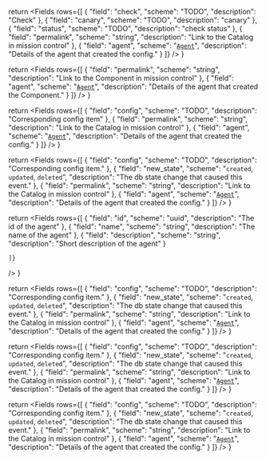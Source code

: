   return <Fields
    rows={[
      {
        "field": "check",
        "scheme": "TODO",
        "description": "Check"
      },
      {
        "field": "canary",
        "scheme": "TODO",
        "description": "canary"
      },
      {
        "field": "status",
        "scheme": "TODO",
        "description": "check status"
      },
      {
        "field": "permalink",
        "scheme": "string",
        "description": "Link to the Catalog in mission control"
      },
      {
        "field": "agent",
        "scheme": "[`Agent`](#agent-env)",
        "description": "Details of the agent that created the config."
      }
    ]}
  />
}

  return <Fields
    rows={[
      {
        "field": "permalink",
        "scheme": "string",
        "description": "Link to the Component in mission control"
      },
      {
        "field": "agent",
        "scheme": "[`Agent`](#agent-env)",
        "description": "Details of the agent that created the Component."
      }
    ]}
  />
}

  return <Fields
    rows={[
      {
        "field": "config",
        "scheme": "TODO",
        "description": "Corresponding config item"
      },
      {
        "field": "permalink",
        "scheme": "string",
        "description": "Link to the Catalog in mission control"
      },
      {
        "field": "agent",
        "scheme": "[`Agent`](#agent-env)",
        "description": "Details of the agent that created the config."
      }
    ]}
  />
}

  return <Fields
    rows={[
      {
        "field": "config",
        "scheme": "TODO",
        "description": "Corresponding config item."
      },
      {
        "field": "new_state",
        "scheme": "`created`, `updated`, `deleted`",
        "description": "The db state change that caused this event."
      },
      {
        "field": "permalink",
        "scheme": "string",
        "description": "Link to the Catalog in mission control"
      },
      {
        "field": "agent",
        "scheme": "[`Agent`](#agent-env)",
        "description": "Details of the agent that created the config."
      }
    ]}
  />
}

  return <Fields
    rows={[
      {
        "field": "id",
        "scheme": "uuid",
        "description": "The id of the agent"
      },
      {
        "field": "name",
        "scheme": "string",
        "description": "The name of the agent"
      },
      {
        "field": "description",
        "scheme": "string",
        "description": "Short description of the agent"
      }

    ]}
  />
}

  return <Fields
    rows={[
      {
        "field": "config",
        "scheme": "TODO",
        "description": "Corresponding config item."
      },
      {
        "field": "new_state",
        "scheme": "`created`, `updated`, `deleted`",
        "description": "The db state change that caused this event."
      },
      {
        "field": "permalink",
        "scheme": "string",
        "description": "Link to the Catalog in mission control"
      },
      {
        "field": "agent",
        "scheme": "[`Agent`](#agent-env)",
        "description": "Details of the agent that created the config."
      }
    ]}
  />
}


  return <Fields
    rows={[
      {
        "field": "config",
        "scheme": "TODO",
        "description": "Corresponding config item."
      },
      {
        "field": "new_state",
        "scheme": "`created`, `updated`, `deleted`",
        "description": "The db state change that caused this event."
      },
      {
        "field": "permalink",
        "scheme": "string",
        "description": "Link to the Catalog in mission control"
      },
      {
        "field": "agent",
        "scheme": "[`Agent`](#agent-env)",
        "description": "Details of the agent that created the config."
      }
    ]}
  />
}


  return <Fields
    rows={[
      {
        "field": "config",
        "scheme": "TODO",
        "description": "Corresponding config item."
      },
      {
        "field": "new_state",
        "scheme": "`created`, `updated`, `deleted`",
        "description": "The db state change that caused this event."
      },
      {
        "field": "permalink",
        "scheme": "string",
        "description": "Link to the Catalog in mission control"
      },
      {
        "field": "agent",
        "scheme": "[`Agent`](#agent-env)",
        "description": "Details of the agent that created the config."
      }
    ]}
  />
}